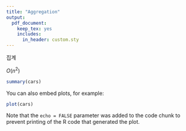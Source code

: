 ```yaml
---
title: "Aggregation"
output:
  pdf_document:
    keep_tex: yes
    includes:
      in_header: custom.sty
---
```



집계


$O(n^2)$

```r
summary(cars)
```

You can also embed plots, for example:

```r
plot(cars)
```

Note that the `echo = FALSE` parameter was added to the code chunk to prevent printing of the R code that generated the plot.
